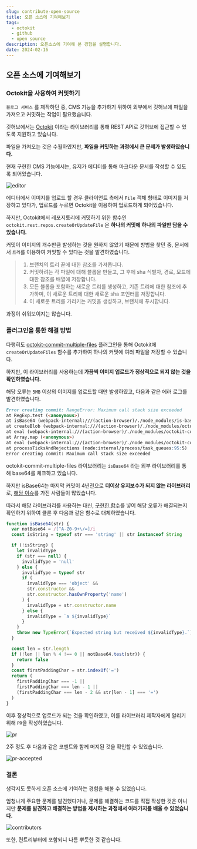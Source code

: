 ---
slug: contribute-open-source
title: 오픈 소스에 기여해보기
tags:
  - octokit
  - github
  - open source
description: 오픈소스에 기여해 본 경험을 설명합니다.
date: 2024-02-16
---

## 오픈 소스에 기여해보기

### Octokit을 사용하여 커밋하기

`블로그 서비스` 를 제작하던 중, CMS 기능을 추가하기 위하여 외부에서 깃허브에 파일을 가져오고 커밋하는 작업이 필요했습니다.

깃허브에서는 [Octokit](https://github.com/octokit/rest.js) 이라는 라이브러리를 통해 REST API로 깃허브에 접근할 수 있도록 지원하고 있습니다.

파일을 가져오는 것은 수월하였지만, **파일을 커밋하는 과정에서 큰 문제가 발생하였습니다.**

현재 구현한 CMS 기능에서는, 유저가 에디터를 통해 마크다운 문서를 작성할 수 있도록 되어있습니다.

![editor](/public/posts/contribute-open-source/editor.png)

에디터에서 이미지를 업로드 할 경우 클라이언트 측에서 `File` 객체 형태로 이미지를 저장하고 있다가, 업로드를 누르면 Octokit을 이용하여 업로드하게 되어있습니다.

하지만, Octokit에서 레포지토리에 커밋하기 위한 함수인 `octokit.rest.repos.createOrUpdateFile` 은 **하나의 커밋에 하나의 파일만 담을 수 있습니다.**

커밋이 이미지의 개수만큼 발생하는 것을 원하지 않았기 때문에 방법을 찾던 중, 문서에서 `트리`를 이용하여 커밋할 수 있다는 것을 발견하였습니다.

> 1. 브랜치의 트리 끝에 대한 참조를 가져옵니다.
> 2. 커밋하려는 각 파일에 대해 블롭을 만들고, 그 후에 sha 식별자, 경로, 모드에 대한 참조를 배열에 저장합니다.
> 3. 모든 블롭을 포함하는 새로운 트리를 생성하고, 기존 트리에 대한 참조에 추가하며, 이 새로운 트리에 대한 새로운 sha 포인터를 저장합니다.
> 4. 이 새로운 트리를 가리키는 커밋을 생성하고, 브랜치에 푸시합니다.

과정이 쉬워보이지는 않습니다.

### 플러그인을 통한 해결 방법

다행히도 [octokit-commit-multiple-files](https://github.com/mheap/octokit-commit-multiple-files) 플러그인을 통해 Octokit에 `createOrUpdateFiles` 함수를 추가하여 하나의 커밋에 여러 파일을 저장할 수 있습니다.

하지만, 이 라이브러리를 사용하는데 **가끔씩 이미지 업로드가 정상적으로 되지 않는 것을 확인하였습니다.**

해당 오류는 `5MB` 이상의 이미지를 업로드할 때만 발생하였고, 다음과 같은 에러 로그를 발견하였습니다.

```markdown title="Error log"
Error creating commit: RangeError: Maximum call stack size exceeded
at RegExp.test (<anonymous>)
at isBase64 (webpack-internal:///(action-browser)/./node_modules/is-base64/is-base64.js:24:52)
at createBlob (webpack-internal:///(action-browser)/./node_modules/octokit-commit-multiple-files/create-or-update-files.js:181:14)
at eval (webpack-internal:///(action-browser)/./node_modules/octokit-commit-multiple-files/create-or-update-files.js:95:47)
at Array.map (<anonymous>)
at eval (webpack-internal:///(action-browser)/./node_modules/octokit-commit-multiple-files/create-or-update-files.js:87:45)
at processTicksAndRejections (node:internal/process/task_queues:95:5)
Error creating commit: Maximum call stack size exceeded
```

octokit-commit-multiple-files 라이브러리는 `isBase64` 라는 외부 라이브러리를 통해 base64를 체크하고 있습니다.

하지만 isBase64는 마지막 커밋이 4년전으로 **더이상 유지보수가 되지 않는 라이브러리**로, [해당 이슈](https://github.com/miguelmota/is-base64/issues/10)를 가진 사람들이 많았습니다.

따라서 해당 라이브러리를 사용하는 대신, [구현한 함수](https://github.com/webdriverio/webdriverio/issues/5208#issuecomment-613029075)를 넣어 해당 오류가 해결되는지 확인하기 위하여 클론 후 다음과 같은 함수로 대체하였습니다.

```js title="isBase64"
function isBase64(str) {
  var notBase64 = /[^A-Z0-9+\/=]/i
  const isString = typeof str === 'string' || str instanceof String

  if (!isString) {
    let invalidType
    if (str === null) {
      invalidType = 'null'
    } else {
      invalidType = typeof str
      if (
        invalidType === 'object' &&
        str.constructor &&
        str.constructor.hasOwnProperty('name')
      ) {
        invalidType = str.constructor.name
      } else {
        invalidType = `a ${invalidType}`
      }
    }
    throw new TypeError(`Expected string but received ${invalidType}.`)
  }

  const len = str.length
  if (!len || len % 4 !== 0 || notBase64.test(str)) {
    return false
  }
  const firstPaddingChar = str.indexOf('=')
  return (
    firstPaddingChar === -1 ||
    firstPaddingChar === len - 1 ||
    (firstPaddingChar === len - 2 && str[len - 1] === '=')
  )
}
```

이후 정상적으로 업로드가 되는 것을 확인하였고, 이를 라이브러리 제작자에게 알리기 위해 `PR`을 작성하였습니다.

![pr](/public/posts/contribute-open-source/pr.png)

2주 정도 후 다음과 같은 코멘트와 함께 머지된 것을 확인할 수 있었습니다.

![pr-accepted](/public/posts/contribute-open-source/pr-accepted.png)

### 결론

생각지도 못하게 오픈 소스에 기여하는 경험을 해볼 수 있었습니다.

엄청나게 주요한 문제를 발견했다거나, 문제를 해결하는 코드를 직접 작성한 것은 아니지만 **문제를 발견하고 해결하는 방법을 제시하는 과정에서 여러가지를 배울 수 있었습니다.**

![contributors](/public/posts/contribute-open-source/contributors.png)

또한, 컨트리뷰터에 포함되니 나름 뿌듯한 것 같습니다.
